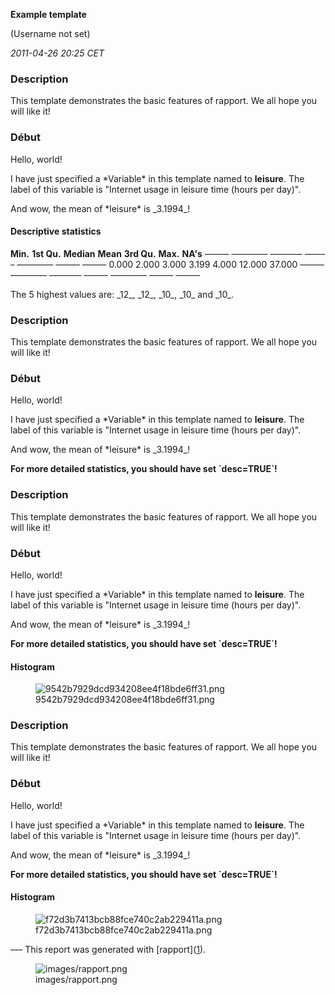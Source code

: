 '''Example template'''

(Username not set)

''2011-04-26 20:25 CET''


=== Description ===

This template demonstrates the basic features of rapport. We all hope you will like it! 

=== Début ===

Hello, world! 

I have just specified a *Variable* in this template named to '''leisure'''. The label of this variable is "Internet usage in leisure time (hours per day)". 

And wow, the mean of *leisure* is _3.1994_! 

==== Descriptive statistics ====

'''Min.'''   '''1st Qu.'''   '''Median'''   '''Mean'''   '''3rd Qu.'''   '''Max.'''   '''NA's'''  
<s>------</s> <s>---------</s> <s>--------</s> <s>------</s> <s>---------</s> <s>------</s> <s>------</s>
0.000      2.000         3.000        3.199      4.000         12.000     37.000    
<s>------</s> <s>---------</s> <s>--------</s> <s>------</s> <s>---------</s> <s>------</s> <s>------</s>

The 5 highest values are: _12_, _12_, _10_, _10_ and _10_. 

=== Description ===

This template demonstrates the basic features of rapport. We all hope you will like it! 

=== Début ===

Hello, world! 

I have just specified a *Variable* in this template named to '''leisure'''. The label of this variable is "Internet usage in leisure time (hours per day)". 

And wow, the mean of *leisure* is _3.1994_! 

'''For more detailed statistics, you should have set `desc=TRUE`!''' 

=== Description ===

This template demonstrates the basic features of rapport. We all hope you will like it! 

=== Début ===

Hello, world! 

I have just specified a *Variable* in this template named to '''leisure'''. The label of this variable is "Internet usage in leisure time (hours per day)". 

And wow, the mean of *leisure* is _3.1994_! 

'''For more detailed statistics, you should have set `desc=TRUE`!''' 

==== Histogram ====

[[Image:9542b7929dcd934208ee4f18bde6ff31.png|center]]

=== Description ===

This template demonstrates the basic features of rapport. We all hope you will like it! 

=== Début ===

Hello, world! 

I have just specified a *Variable* in this template named to '''leisure'''. The label of this variable is "Internet usage in leisure time (hours per day)". 

And wow, the mean of *leisure* is _3.1994_! 

'''For more detailed statistics, you should have set `desc=TRUE`!''' 

==== Histogram ====

[[Image:f72d3b7413bcb88fce740c2ab229411a.png|center]]

<s>---</s>
This report was generated with [rapport]([http://rapport-package.info/]). 

[[Image:images/rapport.png|center]]

<!-- wiki code generated by txt2tags 2.6 (http://txt2tags.org) -->
<!-- cmdline: txt2tags -\-encoding=UTF-8 -t wiki -o demo/example.wiki demo/example.txt -->

